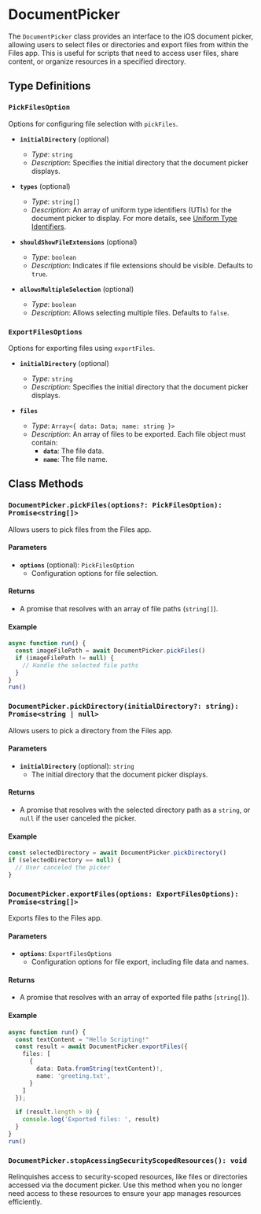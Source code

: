 # DocumentPicker 

The `DocumentPicker` class provides an interface to the iOS document picker, allowing users to select files or directories and export files from within the Files app. This is useful for scripts that need to access user files, share content, or organize resources in a specified directory.

## Type Definitions

### `PickFilesOption`

Options for configuring file selection with `pickFiles`.

- **`initialDirectory`** (optional)  
  - *Type*: `string`
  - *Description*: Specifies the initial directory that the document picker displays.

- **`types`** (optional)  
  - *Type*: `string[]`
  - *Description*: An array of uniform type identifiers (UTIs) for the document picker to display. For more details, see [Uniform Type Identifiers](https://developer.apple.com/documentation/uniformtypeidentifiers/uttype-swift.struct).

- **`shouldShowFileExtensions`** (optional)  
  - *Type*: `boolean`
  - *Description*: Indicates if file extensions should be visible. Defaults to `true`.

- **`allowsMultipleSelection`** (optional)  
  - *Type*: `boolean`
  - *Description*: Allows selecting multiple files. Defaults to `false`.

### `ExportFilesOptions`

Options for exporting files using `exportFiles`.

- **`initialDirectory`** (optional)  
  - *Type*: `string`
  - *Description*: Specifies the initial directory that the document picker displays.

- **`files`**  
  - *Type*: `Array<{ data: Data; name: string }>`
  - *Description*: An array of files to be exported. Each file object must contain:
    - **`data`**: The file data.
    - **`name`**: The file name.

## Class Methods

### `DocumentPicker.pickFiles(options?: PickFilesOption): Promise<string[]>`

Allows users to pick files from the Files app.

#### Parameters
- **`options`** (optional): `PickFilesOption`  
  - Configuration options for file selection.

#### Returns
- A promise that resolves with an array of file paths (`string[]`).

#### Example
```typescript
async function run() {
  const imageFilePath = await DocumentPicker.pickFiles()
  if (imageFilePath != null) {
    // Handle the selected file paths
  }
}
run()
```

### `DocumentPicker.pickDirectory(initialDirectory?: string): Promise<string | null>`

Allows users to pick a directory from the Files app.

#### Parameters
- **`initialDirectory`** (optional): `string`  
  - The initial directory that the document picker displays.

#### Returns
- A promise that resolves with the selected directory path as a `string`, or `null` if the user canceled the picker.

#### Example
```typescript
const selectedDirectory = await DocumentPicker.pickDirectory()
if (selectedDirectory == null) {
  // User canceled the picker
}
```

### `DocumentPicker.exportFiles(options: ExportFilesOptions): Promise<string[]>`

Exports files to the Files app.

#### Parameters
- **`options`**: `ExportFilesOptions`  
  - Configuration options for file export, including file data and names.

#### Returns
- A promise that resolves with an array of exported file paths (`string[]`).

#### Example
```typescript
async function run() {
  const textContent = "Hello Scripting!"
  const result = await DocumentPicker.exportFiles({
    files: [
      {
        data: Data.fromString(textContent)!,
        name: 'greeting.txt',
      }
    ]
  });

  if (result.length > 0) {
    console.log('Exported files: ', result)
  }
}
run()
```

### `DocumentPicker.stopAcessingSecurityScopedResources(): void`

Relinquishes access to security-scoped resources, like files or directories accessed via the document picker. Use this method when you no longer need access to these resources to ensure your app manages resources efficiently.
